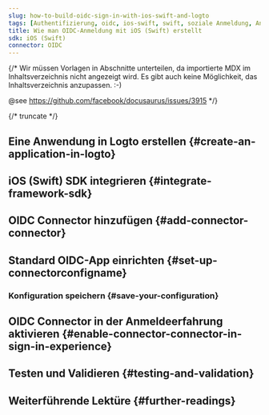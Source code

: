 ```yaml
---
slug: how-to-build-oidc-sign-in-with-ios-swift-and-logto
tags: [Authentifizierung, oidc, ios-swift, swift, soziale Anmeldung, Anmeldung, Login]
title: Wie man OIDC-Anmeldung mit iOS (Swift) erstellt
sdk: iOS (Swift)
connector: OIDC
---
```


{/*
  Wir müssen Vorlagen in Abschnitte unterteilen, da importierte MDX im Inhaltsverzeichnis nicht angezeigt wird.
  Es gibt auch keine Möglichkeit, das Inhaltsverzeichnis anzupassen. :-)

  @see https://github.com/facebook/docusaurus/issues/3915
*/}




{/* truncate */}

<Intro connector={connector} sdk="iOS (Swift)" link="https://developer.apple.com/ios" />

## Eine Anwendung in Logto erstellen \{#create-an-application-in-logto}

<CreateApplication type="Native app" framework="iOS (Swift)" />

## iOS (Swift) SDK integrieren \{#integrate-framework-sdk}

<IntegrateSdk />

## OIDC Connector hinzufügen \{#add-connector-connector}

<AddSocialConnector connector={connector} framework="iOS (Swift)" />

## Standard OIDC-App einrichten \{#set-up-connectorconfigname}

<ConnectorGuide />

### Konfiguration speichern \{#save-your-configuration}

<SaveYourConfiguration connector={connector} />

## OIDC Connector in der Anmeldeerfahrung aktivieren \{#enable-connector-connector-in-sign-in-experience}

<EnableSocialConnector connector={connector} />

## Testen und Validieren \{#testing-and-validation}

<TestingAndValidation connector={connector} sdk="iOS (Swift)" />

## Weiterführende Lektüre \{#further-readings}

<FurtherReadings />